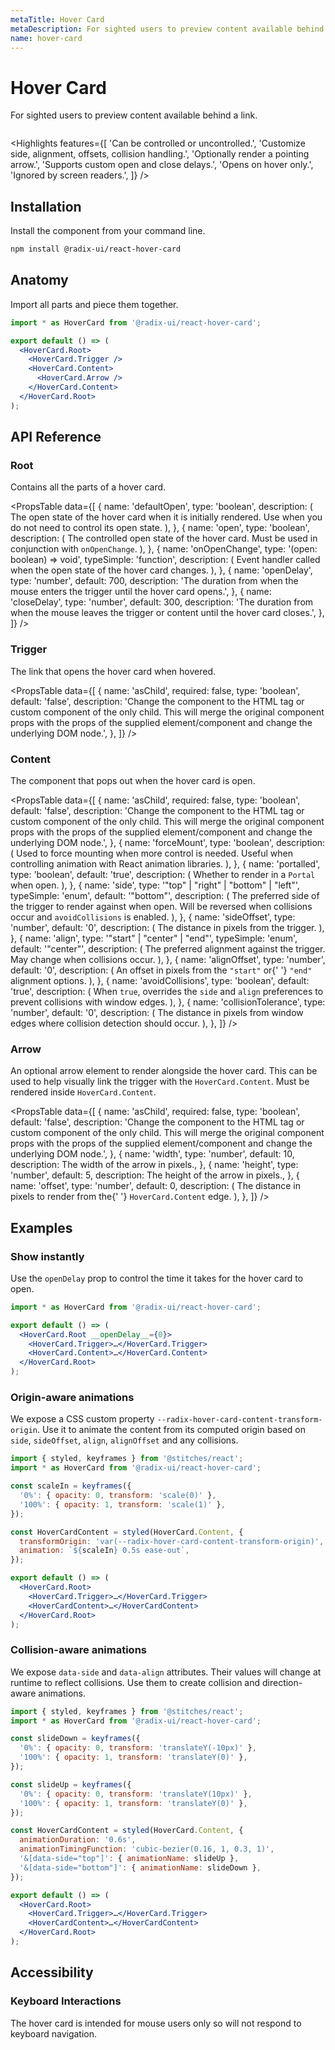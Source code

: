 ```yaml
---
metaTitle: Hover Card
metaDescription: For sighted users to preview content available behind a link.
name: hover-card
---
```


# Hover Card

<Description>
  For sighted users to preview content available behind a link.
</Description>

<HeroContainer>
  <HoverCardDemo />
</HeroContainer>

```jsx hero template=HoverCard

```

<Highlights
  features={[
    'Can be controlled or uncontrolled.',
    'Customize side, alignment, offsets, collision handling.',
    'Optionally render a pointing arrow.',
    'Supports custom open and close delays.',
    'Opens on hover only.',
    'Ignored by screen readers.',
  ]}
/>

## Installation

Install the component from your command line.

```bash
npm install @radix-ui/react-hover-card
```

## Anatomy

Import all parts and piece them together.

```jsx
import * as HoverCard from '@radix-ui/react-hover-card';

export default () => (
  <HoverCard.Root>
    <HoverCard.Trigger />
    <HoverCard.Content>
      <HoverCard.Arrow />
    </HoverCard.Content>
  </HoverCard.Root>
);
```

## API Reference

### Root

Contains all the parts of a hover card.

<PropsTable
  data={[
    {
      name: 'defaultOpen',
      type: 'boolean',
      description: (
        <span>
          The open state of the hover card when it is initially rendered. Use
          when you do not need to control its open state.
        </span>
      ),
    },
    {
      name: 'open',
      type: 'boolean',
      description: (
        <span>
          The controlled open state of the hover card. Must be used in
          conjunction with <Code>onOpenChange</Code>.
        </span>
      ),
    },
    {
      name: 'onOpenChange',
      type: '(open: boolean) => void',
      typeSimple: 'function',
      description: (
        <span>
          Event handler called when the open state of the hover card changes.
        </span>
      ),
    },
    {
      name: 'openDelay',
      type: 'number',
      default: 700,
      description:
        'The duration from when the mouse enters the trigger until the hover card opens.',
    },
    {
      name: 'closeDelay',
      type: 'number',
      default: 300,
      description:
        'The duration from when the mouse leaves the trigger or content until the hover card closes.',
    },
  ]}
/>

### Trigger

The link that opens the hover card when hovered.

<PropsTable
  data={[
    {
      name: 'asChild',
      required: false,
      type: 'boolean',
      default: 'false',
      description:
        'Change the component to the HTML tag or custom component of the only child. This will merge the original component props with the props of the supplied element/component and change the underlying DOM node.',
    },
  ]}
/>

### Content

The component that pops out when the hover card is open.

<PropsTable
  data={[
    {
      name: 'asChild',
      required: false,
      type: 'boolean',
      default: 'false',
      description:
        'Change the component to the HTML tag or custom component of the only child. This will merge the original component props with the props of the supplied element/component and change the underlying DOM node.',
    },
    {
      name: 'forceMount',
      type: 'boolean',
      description: (
        <span>
          Used to force mounting when more control is needed. Useful when
          controlling animation with React animation libraries.
        </span>
      ),
    },
    {
      name: 'portalled',
      type: 'boolean',
      default: 'true',
      description: (
        <span>
          Whether to render in a <Code>Portal</Code> when open.
        </span>
      ),
    },
    {
      name: 'side',
      type: '"top" | "right" | "bottom" | "left"',
      typeSimple: 'enum',
      default: '"bottom"',
      description: (
        <span>
          The preferred side of the trigger to render against when open. Will be
          reversed when collisions occur and <Code>avoidCollisions</Code> is
          enabled.
        </span>
      ),
    },
    {
      name: 'sideOffset',
      type: 'number',
      default: '0',
      description: (
        <span>
          <span>The distance in pixels from the trigger.</span>
        </span>
      ),
    },
    {
      name: 'align',
      type: '"start" | "center" | "end"',
      typeSimple: 'enum',
      default: '"center"',
      description: (
        <span>
          The preferred alignment against the trigger. May change when
          collisions occur.
        </span>
      ),
    },
    {
      name: 'alignOffset',
      type: 'number',
      default: '0',
      description: (
        <span>
          An offset in pixels from the <Code>"start"</Code> or{' '}
          <Code>"end"</Code> alignment options.
        </span>
      ),
    },
    {
      name: 'avoidCollisions',
      type: 'boolean',
      default: 'true',
      description: (
        <span>
          When <Code>true</Code>, overrides the <Code>side</Code> and
          <Code>align</Code> preferences to prevent collisions with window edges.
        </span>
      ),
    },
    {
      name: 'collisionTolerance',
      type: 'number',
      default: '0',
      description: (
        <span>
          The distance in pixels from window edges where collision detection
          should occur.
        </span>
      ),
    },
  ]}
/>

### Arrow

An optional arrow element to render alongside the hover card. This can be used to help visually link the trigger with the `HoverCard.Content`. Must be rendered inside `HoverCard.Content`.

<PropsTable
  data={[
    {
      name: 'asChild',
      required: false,
      type: 'boolean',
      default: 'false',
      description:
        'Change the component to the HTML tag or custom component of the only child. This will merge the original component props with the props of the supplied element/component and change the underlying DOM node.',
    },
    {
      name: 'width',
      type: 'number',
      default: 10,
      description: <span>The width of the arrow in pixels.</span>,
    },
    {
      name: 'height',
      type: 'number',
      default: 5,
      description: <span>The height of the arrow in pixels.</span>,
    },
    {
      name: 'offset',
      type: 'number',
      default: 0,
      description: (
        <span>
          The distance in pixels to render from the{' '}
          <Code>HoverCard.Content</Code> edge.
        </span>
      ),
    },
  ]}
/>

## Examples

### Show instantly

Use the `openDelay` prop to control the time it takes for the hover card to open.

```jsx line=4
import * as HoverCard from '@radix-ui/react-hover-card';

export default () => (
  <HoverCard.Root __openDelay__={0}>
    <HoverCard.Trigger>…</HoverCard.Trigger>
    <HoverCard.Content>…</HoverCard.Content>
  </HoverCard.Root>
);
```

### Origin-aware animations

We expose a CSS custom property `--radix-hover-card-content-transform-origin`. Use it to animate the content from its computed origin based on `side`, `sideOffset`, `align`, `alignOffset` and any collisions.

```jsx line=4-7,9-12,17
import { styled, keyframes } from '@stitches/react';
import * as HoverCard from '@radix-ui/react-hover-card';

const scaleIn = keyframes({
  '0%': { opacity: 0, transform: 'scale(0)' },
  '100%': { opacity: 1, transform: 'scale(1)' },
});

const HoverCardContent = styled(HoverCard.Content, {
  transformOrigin: 'var(--radix-hover-card-content-transform-origin)',
  animation: `${scaleIn} 0.5s ease-out`,
});

export default () => (
  <HoverCard.Root>
    <HoverCard.Trigger>…</HoverCard.Trigger>
    <HoverCardContent>…</HoverCardContent>
  </HoverCard.Root>
);
```

### Collision-aware animations

We expose `data-side` and `data-align` attributes. Their values will change at runtime to reflect collisions. Use them to create collision and direction-aware animations.

```jsx line=4-7,9-12,14-19,24
import { styled, keyframes } from '@stitches/react';
import * as HoverCard from '@radix-ui/react-hover-card';

const slideDown = keyframes({
  '0%': { opacity: 0, transform: 'translateY(-10px)' },
  '100%': { opacity: 1, transform: 'translateY(0)' },
});

const slideUp = keyframes({
  '0%': { opacity: 0, transform: 'translateY(10px)' },
  '100%': { opacity: 1, transform: 'translateY(0)' },
});

const HoverCardContent = styled(HoverCard.Content, {
  animationDuration: '0.6s',
  animationTimingFunction: 'cubic-bezier(0.16, 1, 0.3, 1)',
  '&[data-side="top"]': { animationName: slideUp },
  '&[data-side="bottom"]': { animationName: slideDown },
});

export default () => (
  <HoverCard.Root>
    <HoverCard.Trigger>…</HoverCard.Trigger>
    <HoverCardContent>…</HoverCardContent>
  </HoverCard.Root>
);
```

## Accessibility

### Keyboard Interactions

The hover card is intended for mouse users only so will not respond to keyboard navigation.
